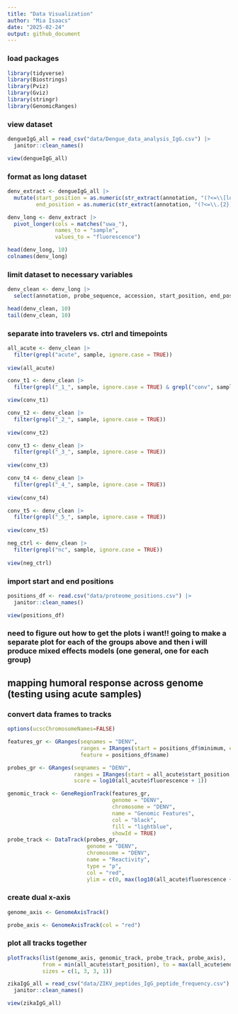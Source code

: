 ```yaml
---
title: "Data Visualization"
author: "Mia Isaacs"
date: "2025-02-24"
output: github_document
---
```


### load packages

```r
library(tidyverse)
library(Biostrings)
library(Pviz)
library(Gviz)
library(stringr)
library(GenomicRanges)
```

### view dataset

```r
dengueIgG_all = read_csv("data/Dengue_data_analysis_IgG.csv") |> 
  janitor::clean_names()

view(dengueIgG_all)
```


### format as long dataset

```r
denv_extract <- dengueIgG_all |> 
  mutate(start_position = as.numeric(str_extract(annotation, "(?<=\\[location=)\\d+")),
         end_position = as.numeric(str_extract(annotation, "(?<=\\.{2})\\d+")))

denv_long <- denv_extract |> 
  pivot_longer(cols = matches("uwa_"),
               names_to = "sample",
               values_to = "fluorescence")

head(denv_long, 10)
colnames(denv_long)
```

### limit dataset to necessary variables

```r
denv_clean <- denv_long |> 
  select(annotation, probe_sequence, accession, start_position, end_position, sample, fluorescence)

head(denv_clean, 10)
tail(denv_clean, 10)
```

### separate into travelers vs. ctrl and timepoints
```r
all_acute <- denv_clean |> 
  filter(grepl("acute", sample, ignore.case = TRUE))
  
view(all_acute)
```

```r
conv_t1 <- denv_clean |> 
  filter(grepl("_1_", sample, ignore.case = TRUE) & grepl("conv", sample, ignore.case = TRUE))

view(conv_t1)
```

```r
conv_t2 <- denv_clean |> 
  filter(grepl("_2_", sample, ignore.case = TRUE))
  
view(conv_t2)
```

```r
conv_t3 <- denv_clean |> 
  filter(grepl("_3_", sample, ignore.case = TRUE))
  
view(conv_t3)
```

```r
conv_t4 <- denv_clean |> 
  filter(grepl("_4_", sample, ignore.case = TRUE))
  
view(conv_t4)
```

```r
conv_t5 <- denv_clean |> 
  filter(grepl("_5_", sample, ignore.case = TRUE))
  
view(conv_t5)
```

```r
neg_ctrl <- denv_clean |> 
  filter(grepl("nc", sample, ignore.case = TRUE))
  
view(neg_ctrl)
```

### import start and end positions
```r
positions_df <- read.csv("data/proteome_positions.csv") |> 
  janitor::clean_names()

view(positions_df)
```

### need to figure out how to get the plots i want!! going to make a separate plot for each of the groups above and then i will produce mixed effects models (one general, one for each group)


## mapping humoral response across genome (testing using acute samples)

### convert data frames to tracks
```r
options(ucscChromosomeNames=FALSE)

features_gr <- GRanges(seqnames = "DENV",
                       ranges = IRanges(start = positions_df$minimum, end = positions_df$maximum),
                       feature = positions_df$name)

probes_gr <- GRanges(seqnames = "DENV",
                     ranges = IRanges(start = all_acute$start_position, end = all_acute$end_position),
                     score = log10(all_acute$fluorescence + 1))

genomic_track <- GeneRegionTrack(features_gr,
                                 genome = "DENV",
                                 chromosome = "DENV",
                                 name = "Genomic Features",
                                 col = "black",
                                 fill = "lightblue",
                                 showId = TRUE)
probe_track <- DataTrack(probes_gr,
                         genome = "DENV",
                         chromosome = "DENV",
                         name = "Reactivity",
                         type = "p",
                         col = "red",
                         ylim = c(0, max(log10(all_acute$fluorescence + 1))))
```

### create dual x-axis
```r
genome_axis <- GenomeAxisTrack()

probe_axis <- GenomeAxisTrack(col = "red")
```

### plot all tracks together
```r
plotTracks(list(genome_axis, genomic_track, probe_track, probe_axis),
           from = min(all_acute$start_position), to = max(all_acute$end_position),
           sizes = c(1, 3, 3, 1))
```






```r
zikaIgG_all = read_csv("data/ZIKV_peptides_IgG_peptide_frequency.csv") |> 
  janitor::clean_names()

view(zikaIgG_all)
```